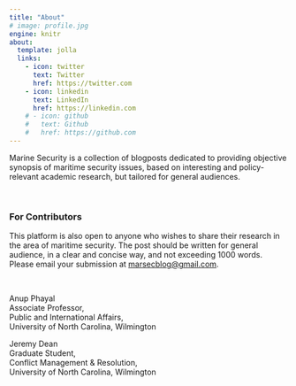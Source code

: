 ```yaml
---
title: "About"
# image: profile.jpg
engine: knitr
about:
  template: jolla
  links:
    - icon: twitter
      text: Twitter
      href: https://twitter.com
    - icon: linkedin
      text: LinkedIn
      href: https://linkedin.com
    # - icon: github
    #   text: Github
    #   href: https://github.com
---
```


Marine Security is a collection of blogposts dedicated to providing objective synopsis of maritime security issues, based on interesting and policy-relevant academic research, but tailored for general audiences. 

</br> 

### For Contributors

This platform is also open to anyone who wishes to share their research in the area of maritime security. The post should be written for general audience, in a clear and concise way, and not exceeding 1000 words. Please email your submission at <a href="mailto:marsecblog@gmail.com">marsecblog\@gmail.com</a>\.


</br>

::: {.notes style="text-align: left"}
::: {style="font-size:14px"}

Anup Phayal \
Associate Professor,\
Public and International Affairs,\
University of North Carolina, Wilmington

Jeremy Dean \
Graduate Student,\
Conflict Management & Resolution,\
University of North Carolina, Wilmington

:::

:::

